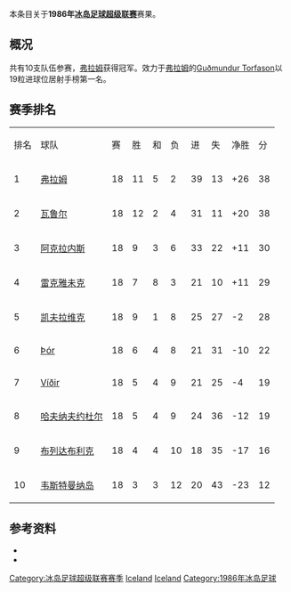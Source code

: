 本条目关于'''1986年[[冰岛足球超级联赛|冰岛足球超级联赛]]'''赛果。

==概况==
共有10支队伍参赛，[[弗拉姆足球俱乐部|弗拉姆]]获得冠军。效力于[[弗拉姆足球俱乐部|弗拉姆]]的[[Guðmundur_Torfason|Guðmundur Torfason]]以19粒进球位居射手榜第一名。

==赛季排名==
{| class="wikitable" style="text-align: center;"
|排名||球队||赛||胜||和||负||进||失||净胜||分
|-
|1||[[弗拉姆足球俱乐部|弗拉姆]]||18||11||5||2||39||13||+26||38
|-
|2||[[瓦鲁尔足球俱乐部|瓦鲁尔]]||18||12||2||4||31||11||+20||38
|-
|3||[[阿克拉内斯竞技俱乐部|阿克拉内斯]]||18||9||3||6||33||22||+11||30
|-
|4||[[雷克雅未克足球俱乐部|雷克雅未克]]||18||7||8||3||21||10||+11||29
|-
|5||[[凯夫拉维克足球俱乐部|凯夫拉维克]]||18||9||1||8||25||27||-2||28
|-
|6||[[Þór_Akureyri|Þór]]||18||6||4||8||21||31||-10||22
|-
|7||[[Víðir|Víðir]]||18||5||4||9||21||25||-4||19
|-
|8||[[哈夫纳夫约杜尔体操俱乐部|哈夫纳夫约杜尔]]||18||5||4||9||24||36||-12||19
|-
|9||[[布列达布利克竞技俱乐部|布列达布利克]]||18||4||4||10||18||35||-17||16
|-
|10||[[韦斯特曼纳岛竞技俱乐部|韦斯特曼纳岛]]||18||3||3||12||20||43||-23||12
|}

==参考资料==
* {{cite web |title=Iceland Final League Tables 1912-1998 |url=http://www.rsssf.com/tablesi/ijshist.html |publisher=[[RSSSF|RSSSF]] |accessdate=2018-06-18 |archive-date=2019-12-25 |archive-url=https://web.archive.org/web/20191225230011/http://rsssf.com/tablesi/ijshist.html |dead-url=no }}
* {{cite web |title=Iceland - Topscorers |url=http://www.rsssf.com/tablesi/ijstops.html |website=www.rsssf.com |publisher=[[RSSSF|RSSSF]] |accessdate=2018-06-18 |archive-date=2019-04-07 |archive-url=https://web.archive.org/web/20190407162501/http://www.rsssf.com/tablesi/ijstops.html |dead-url=no }}

{{冰岛足球超级联赛赛季}}
{{1985–86 in European football (UEFA)}}
{{1986–87 in European football (UEFA)}}


[[Category:冰岛足球超级联赛赛季|Category:冰岛足球超级联赛赛季]]
[[Category:1986年至1987年本土足球联赛|Iceland]] 
[[Category:1985年至1986年本土足球联赛|Iceland]] 
[[Category:1986年冰岛足球|Category:1986年冰岛足球]]